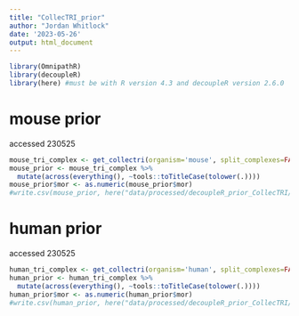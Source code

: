 ```yaml
---
title: "CollecTRI_prior"
author: "Jordan Whitlock"
date: '2023-05-26'
output: html_document
---
```


```r
library(OmnipathR)
library(decoupleR)
library(here) #must be with R version 4.3 and decoupleR version 2.6.0
```

# mouse prior
accessed 230525
```r
mouse_tri_complex <- get_collectri(organism='mouse', split_complexes=FALSE)
mouse_prior <- mouse_tri_complex %>%
  mutate(across(everything(), ~tools::toTitleCase(tolower(.))))
mouse_prior$mor <- as.numeric(mouse_prior$mor)
#write.csv(mouse_prior, here("data/processed/decoupleR_prior_CollecTRI/mouse_prior_tri.csv"), row.names = FALSE)
```

# human prior
accessed 230525
```r
human_tri_complex <- get_collectri(organism='human', split_complexes=FALSE)
human_prior <- human_tri_complex %>%
  mutate(across(everything(), ~tools::toTitleCase(tolower(.))))
human_prior$mor <- as.numeric(human_prior$mor)
#write.csv(human_prior, here("data/processed/decoupleR_prior_CollecTRI/human_prior_tri.csv"), row.names = FALSE)
```


